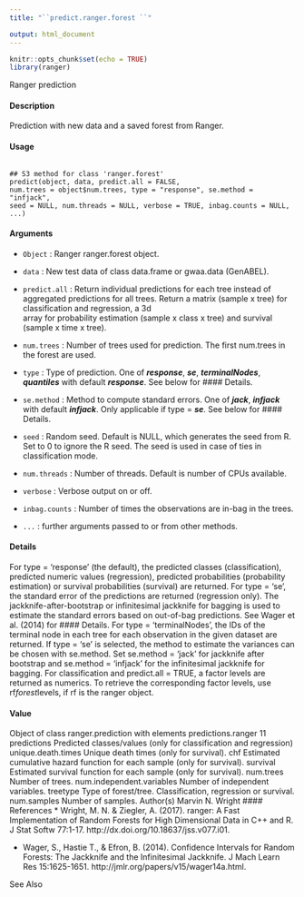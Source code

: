 ```yaml
---
title: "``predict.ranger.forest ``"

output: html_document
---
```


```r
knitr::opts_chunk$set(echo = TRUE)
library(ranger)
```
Ranger prediction

#### Description

Prediction with new data and a saved forest from Ranger.


#### Usage

<pre><code>
## S3 method for class 'ranger.forest'
predict(object, data, predict.all = FALSE,
num.trees = object$num.trees, type = "response", se.method = "infjack",
seed = NULL, num.threads = NULL, verbose = TRUE, inbag.counts = NULL,
...)
</code></pre>

#### Arguments
* ``	Object	`` : 	Ranger ranger.forest object.
* ``	data 	`` : 	New test data of class data.frame or gwaa.data (GenABEL).
* ``	predict.all 	`` : 	Return individual predictions for each tree instead of aggregated predictions for
	all trees. Return a matrix (sample x tree) for classification and regression, a 3d		
	array for probability estimation (sample x class x tree) and survival (sample x time x tree).		
			
* ``	num.trees 	`` : 	Number of trees used for prediction. The first num.trees in the forest are used.
* ``	type 	`` : 	Type of prediction. One of ***response***, ***se***, ***terminalNodes***, ***quantiles*** with
	default ***response***. See below for #### Details.		
* ``	se.method 	`` : 	Method to compute standard errors. One of ***jack***, ***infjack*** with default ***infjack***.
	Only applicable if type = ***se***. See below for #### Details.		
* ``	seed 	`` : 	Random seed. Default is NULL, which generates the seed from R. Set to 0 to
	ignore the R seed. The seed is used in case of ties in classification mode.		
* ``	num.threads 	`` : 	Number of threads. Default is number of CPUs available.
* ``	verbose 	`` : 	Verbose output on or off.
* ``	inbag.counts 	`` : 	Number of times the observations are in-bag in the trees.
* ``	... 	`` : 	further arguments passed to or from other methods.

#### Details
For type = 'response' (the default), the predicted classes (classification), predicted numeric
values (regression), predicted probabilities (probability estimation) or survival probabilities (survival)
are returned. For type = 'se', the standard error of the predictions are returned (regression
only). The jackknife-after-bootstrap or infinitesimal jackknife for bagging is used to estimate
the standard errors based on out-of-bag predictions. See Wager et al. (2014) for #### Details. For
type = 'terminalNodes', the IDs of the terminal node in each tree for each observation in the
given dataset are returned.
If type = 'se' is selected, the method to estimate the variances can be chosen with se.method.
Set se.method = 'jack' for jackknife after bootstrap and se.method = 'infjack' for the
infinitesimal jackknife for bagging.
For classification and predict.all = TRUE, a factor levels are returned as numerics. To retrieve
the corresponding factor levels, use rf$forest$levels, if rf is the ranger object.

#### Value
Object of class ranger.prediction with elements
predictions.ranger 11
predictions Predicted classes/values (only for classification and regression)
unique.death.times Unique death times (only for survival).
chf Estimated cumulative hazard function for each sample (only for survival).
survival Estimated survival function for each sample (only for survival).
num.trees Number of trees.
num.independent.variables Number of independent variables.
treetype Type of forest/tree. Classification, regression or survival.
num.samples Number of samples.
Author(s)
Marvin N. Wright
#### References
* Wright, M. N. & Ziegler, A. (2017). ranger: A Fast Implementation of Random Forests
for High Dimensional Data in C++ and R. J Stat Softw 77:1-17. 
http://dx.doi.org/10.18637/jss.v077.i01.

* Wager, S., Hastie T., & Efron, B. (2014). Confidence Intervals for Random Forests: The
Jackknife and the Infinitesimal Jackknife. J Mach Learn Res 15:1625-1651. 
http://jmlr.org/papers/v15/wager14a.html.

See Also
